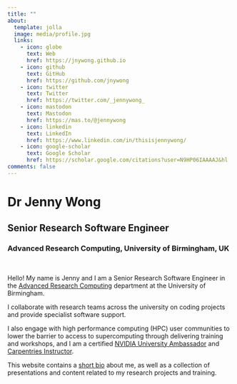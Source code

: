 ```yaml
---
title: ""
about:
  template: jolla
  image: media/profile.jpg
  links:
    - icon: globe
      text: Web
      href: https://jnywong.github.io
    - icon: github
      text: GitHub
      href: https://github.com/jnywong
    - icon: twitter
      text: Twitter
      href: https://twitter.com/_jennywong_
    - icon: mastodon
      text: Mastodon
      href: https://mas.to/@jennywong
    - icon: linkedin
      text: LinkedIn
      href: https://www.linkedin.com/in/thisisjennywong/
    - icon: google-scholar
      text: Google Scholar
      href: https://scholar.google.com/citations?user=N9HP06IAAAAJ&hl
comments: false
---
```


# Dr Jenny Wong

## Senior Research Software Engineer

### Advanced Research Computing, University of Birmingham, UK

<br>

Hello! My name is Jenny and I am a Senior Research Software Engineer in the [Advanced Research Computing](https://intranet.birmingham.ac.uk/it/teams/infrastructure/research/index.aspx) department at the University of Birmingham.

I collaborate with research teams across the university on coding projects and provide specialist software support.

I also engage with high performance computing (HPC) user communities to lower the barrier to access to supercomputing through delivering training and workshops, and I am a certified [NVIDIA University Ambassador](https://www.nvidia.com/en-gb/training/) and [Carpentries Instructor](https://carpentries.org/).

This website contains a [short bio](about.qmd) about me, as well as a collection of presentations and content related to my research projects and training.

